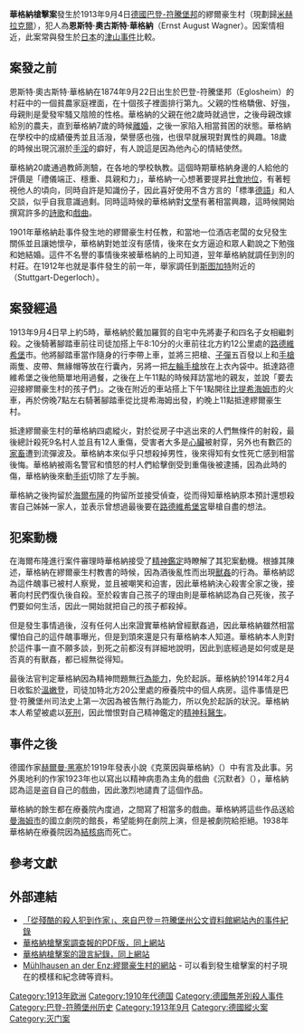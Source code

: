 {{noteTA
|1=zh-hans:斯图加特;zh-hk:史特加;zh-tw:司徒加;
|2=zh-hans:瓦格纳;zh-hk:華格納;zh-tw:華格納;
}}
{{otheruses|subject=槍擊案|other=書籍|華格納事件}}
'''華格納槍擊案'''發生於1913年9月4日[[德國|德國]][[巴登-符騰堡邦|巴登-符騰堡邦]]的繆爾豪生村（現劃歸[[米赫拉克爾|米赫拉克爾]]），犯人為'''恩斯特·奧古斯特·華格納'''（Ernst August Wagner）。因案情相近，此案常與發生於[[日本|日本]]的[[津山事件|津山事件]]比較{{r | tsukuba | page = 96-104}}。

== 案發之前 ==
恩斯特·奧古斯特·華格納在1874年9月22日出生於巴登-符騰堡邦{{tsl|de|Eglosheim|艾古羅斯海姆}}（Eglosheim）的村莊中的一個貧農家庭裡面，在十個孩子裡面排行第九。父親的性格驕傲、好強，母親則是愛發牢騷又陰險的性格{{r | nakatani | page = 160}}。華格納的父親在他2歲時就過世，之後母親改嫁給別的農夫，直到華格納7歲的時候[[離婚|離婚]]，之後一家陷入相當貧困的狀態。華格納在學校中的成績優秀並且活潑，榮譽感也強，也很早就展現對異性的興趣。18歲的時候出現沉溺於[[手淫|手淫]]的癖好，有人說這是因為他內心的情結使然。

華格納20歲通過教師測驗，在各地的學校執教。這個時期華格納身邊的人給他的評價是「禮儀端正、穩重、具親和力」，華格納一心想著要提昇[[社會地位|社會地位]]，有著輕視他人的頃向，同時自許是知識份子，因此喜好使用不含方言的「標準[[德語|德語]]」和人交談，似乎自我意識過剩。同時這時候的華格納對[[文學|文學]]有著相當興趣，這時候開始撰寫許多的[[詩歌|詩歌]]和[[戲曲|戲曲]]。

1901年華格納赴事件發生地的繆爾豪生村任教，和當地一位酒店老闆的女兒發生關係並且讓她懷孕，華格納對她並沒有感情，後來在女方逼迫和眾人勸說之下勉強和她結婚。這件不名譽的事情後來被華格納的上司知道，翌年華格納就調任到別的村莊。在1912年也就是事件發生的前一年，舉家調任到[[斯图加特|斯图加特]]附近的{{tsl|de|Stuttgart-Degerloch|司徒加－戴加羅賀}}（Stuttgart-Degerloch）。

== 案發經過 ==
1913年9月4日早上約5時，華格納於戴加羅賀的自宅中先將妻子和四名子女相繼刺殺。之後騎著腳踏車前往司徒加搭上午8:10分的火車前往北方約12公里處的[[路德維希堡|路德維希堡]]市。他將腳踏車當作隨身的行李帶上車，並將三把槍、[[子彈|子彈]]五百發以上和[[手槍|手槍]]兩隻、皮帶、無緣帽等放在行囊內，另將一把[[左輪手槍|左輪手槍]]放在上衣內袋中。抵達路德維希堡之後他簡單地用過餐，之後在上午11點的時候拜訪當地的親友，並說「要去迎接繆爾豪生村的孩子們」。之後在附近的車站搭上下午1點開往[[比蒂格海姆-比辛根|比提希海姆市]]的火車，再於傍晚7點左右騎著腳踏車從比提希海姆出發，約晚上11點抵達繆爾豪生村。

抵達繆爾豪生村的華格納四處縱火，對於從房子中逃出來的人們無條件的射殺，最後總計殺死9名村人並且有12人重傷，受害者大多是[[心臟|心臟]]被射穿，另外也有數匹的[[家畜|家畜]]遭到流彈波及。華格納本來似乎只想殺掉男性，後來得知有女性死亡感到相當後悔。華格納被兩名警官和憤怒的村人們給擊倒受到重傷後被逮捕，因為此時的傷，華格納後來動[[手術|手術]]切除了左手腕。

華格納之後拘留於[[海爾布隆|海爾布隆]]的拘留所並接受偵查，從而得知華格納原本預計還想殺害自己姊姊一家人，並表示曾想過最後要在[[路德維希堡宮|路德維希堡宮]]舉槍自盡的想法。

== 犯案動機 ==
在海爾布隆進行案件審理時華格納接受了[[精神鑑定|精神鑑定]]時瞭解了其犯案動機。根據其陳述，華格納在繆爾豪生村教書的時候，因為酒後亂性而出現[[獸姦|獸姦]]的行為。華格納認為這件醜事已被村人察覺，並且被嘲笑和迫害，因此華格納決心殺害全家之後，接著向村民們復仇後自殺。至於殺害自己孩子的理由則是華格納認為自己死後，孩子們要如何生活，因此一開始就把自己的孩子都殺掉{{r | nakatani | page = 169}}。

但是發生事情過後，沒有任何人出來證實華格納曾經獸姦過，因此華格納雖然相當懼怕自己的這件醜事曝光，但是到頭來還是只有華格納本人知道。華格納本人則對於這件事一直不願多談，到死之前都沒有詳細地說明，因此到底經過是如何或是是否真的有獸姦，都已經無從得知。

最後法官判定華格納因為精神問題無[[行為能力|行為能力]]，免於起訴。華格納於1914年2月4日收監於[[溫嫩登|溫嫩登]]，司徒加特北方20公里處的療養院中的個人病房。這件事情是巴登·符騰堡州司法史上第一次因為被告無行為能力，所以免於起訴的狀況。華格納本人希望被處以[[死刑|死刑]]，因此憎恨對自己精神鑑定的[[精神科|精神科]][[醫生|醫生]]。

== 事件之後==
德國作家[[赫爾曼·黑塞|赫爾曼·黑塞]]於1919年發表小說《克萊因與華格納》（{{lang|de|''Klein und Wagner''}}）中有言及此事。另外奧地利的作家{{link-de|弗朗茲·魏費|Franz Werfel}}1923年也以寫出以精神病患為主角的戲曲《沉默者》（{{lang|de|''Der Schweiger''}}），華格納認為這是盗自自己的戲曲，因此激烈地譴責了這個作品。

華格納的餘生都在療養院內度過，之間寫了相當多的戲曲。華格納將這些作品送給[[曼海姆|曼海姆市]]的國立劇院的館長，希望能夠在劇院上演，但是被劇院給拒絕。1938年華格納在療養院因為[[結核病|結核病]]而死亡。

== 參考文獻 ==
{{reflist | 2 | refs =
<ref name = "tsukuba">{{cite book | author = 筑波昭 | title = 津山三十人殺し―日本犯罪史上空前の惨劇―（津山三十人屠殺―日本犯罪史上空前的慘劇―）| isbn = 9784101218410 | publisher = [[新潮社|新潮文庫]] | year = 2005  | language = ja}}</ref>
<ref name = "nakatani">{{cite book | author = {{tsl|ja|中谷陽二|中谷陽二}} | title = 精神鑑定の事件史（精神鑑定事件史）| isbn = 9784121013897 | publisher = {{tsl|ja|中公新書|中公新書}} | year = 1997 | language = ja}}</ref>
}}

== 外部連結 ==
* [https://web.archive.org/web/20090315041805/http://www.landesarchiv-bw.de/sixcms/detail.php?template=hp_artikel&id=11254&sprache=de 「從殘酷的殺人犯到作家」、來自巴登＝符騰堡州公文資料館網站內的事件紀錄] {{De icon}}
* [https://web.archive.org/web/20090320061209/http://www.landesarchiv-bw.de/sixcms/media.php/25/File0002.pdf 華格納槍擊案調查報的PDF版，同上網站] {{De icon}}
* [https://web.archive.org/web/20090320061117/http://www.landesarchiv-bw.de/sixcms/media.php/25/File0001.pdf 華格納槍擊案的證言紀錄，同上網站] {{De icon}}
* [http://www.muehlhausen-enz.de/ Mühlhausen an der Enz:繆爾豪生村的網站] {{Wayback|url=http://www.muehlhausen-enz.de/ |date=20210507035726 }} - 可以看到發生槍擊案的村子現在的模樣和紀念碑等資料。{{De icon}}

{{DEFAULTSORT:Ernst華格納槍擊案}}
[[Category:1913年欧洲|Category:1913年欧洲]]
[[Category:1910年代德国|Category:1910年代德国]]
[[Category:德國無差別殺人事件|Category:德國無差別殺人事件]]
[[Category:巴登-符腾堡州历史|Category:巴登-符腾堡州历史]]
[[Category:1913年9月|Category:1913年9月]]
[[Category:德國縱火案|Category:德國縱火案]]
[[Category:灭门案|Category:灭门案]]
